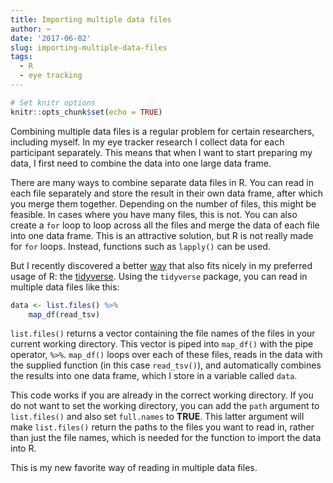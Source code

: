 ```yaml
---
title: Importing multiple data files
author: ~
date: '2017-06-02'
slug: importing-multiple-data-files
tags:
  - R
  - eye tracking
---
```

```r
# Set knitr options
knitr::opts_chunk$set(echo = TRUE)
```

Combining multiple data files is a regular problem for certain researchers, including myself. In my eye tracker research I collect data for each participant separately. This means that when I want to start preparing my data, I first need to combine the data into one large data frame.

There are many ways to combine separate data files in R. You can read in each file separately and store the result in their own data frame, after which you merge them together. Depending on the number of files, this might be feasible. In cases where you have many files, this is not. You can also create a `for` loop to loop across all the files and merge the data of each file into one data frame. This is an attractive solution, but R is not really made for `for` loops. Instead, functions such as `lapply()` can be used.

But I recently discovered a better [way](https://github.com/STAT545-UBC/Discussion/issues/398) that also fits nicely in my preferred usage of R: the [tidyverse](http://tidyverse.org). Using the `tidyverse` package, you can read in multiple data files like this:

``` r
data <- list.files() %>%
    map_df(read_tsv)
```

`list.files()` returns a vector containing the file names of the files in your current working directory. This vector is piped into `map_df()` with the pipe operator, `%>%`. `map_df()` loops over each of these files, reads in the data with the supplied function (in this case `read_tsv()`), and automatically combines the results into one data frame, which I store in a variable called `data`.

This code works if you are already in the correct working directory. If you do not want to set the working directory, you can add the `path` argument to `list.files()` and also set `full.names` to **TRUE**. This latter argument will make `list.files()`  return the paths to the files you want to read in, rather than just the file names, which is needed for the function to import the data into R.

This is my new favorite way of reading in multiple data files.
